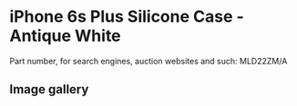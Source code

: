 # iPhone 6s Plus Silicone Case - Antique White

Part number, for search engines, auction websites and such: MLD22ZM/A

## Image gallery

<div style={{ width: "768px" }}>
  <GalleryComponent
    images={[
      {
        original: "/everysource/MLD22",
        thumbnail: "/everypreview/MLD22",
      },
      {
        original: "/everysource/MLD22_AV1_GOLD",
        thumbnail: "/everypreview/MLD22_AV1_GOLD",
      },
      {
        original: "/everysource/MLD22_AV1_SILVER",
        thumbnail: "/everypreview/MLD22_AV1_SILVER",
      },
      {
        original: "/everysource/MLD22_AV1_SPACE_GRAY",
        thumbnail: "/everypreview/MLD22_AV1_SPACE_GRAY",
      }
    ]}
  />
</div>